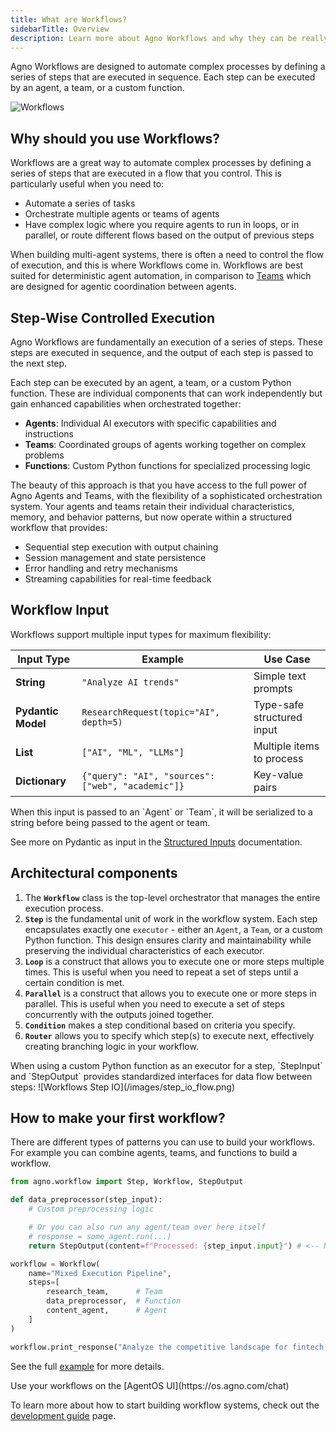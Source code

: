 ```yaml
---
title: What are Workflows?
sidebarTitle: Overview
description: Learn more about Agno Workflows and why they can be really useful to build a multi-agent system 
---
```


Agno Workflows are designed to automate complex processes by defining a series of steps that are executed in sequence. Each step can be executed by an agent, a team, or a custom function.

![Workflows](/images/workflows_v2_flow.png)


## Why should you use Workflows?

Workflows are a great way to automate complex processes by defining a series of steps that are executed in a flow that you control. This is particularly useful when you need to:

- Automate a series of tasks
- Orchestrate multiple agents or teams of agents
- Have complex logic where you require agents to run in loops, or in parallel, or route different flows based on the output of previous steps

When building multi-agent systems, there is often a need to control the flow of execution, and this is where Workflows come in. Workflows are best suited for deterministic agent automation, in comparison to [Teams](/docs/documentation/teams/introduction) which are designed for agentic coordination between agents.


## Step-Wise Controlled Execution
Agno Workflows are fundamentally an execution of a series of steps. These steps are executed in sequence, and the output of each step is passed to the next step.

Each step can be executed by an agent, a team, or a custom Python function. These are individual components that can work independently but gain enhanced capabilities when orchestrated together:
- **Agents**: Individual AI executors with specific capabilities and instructions
- **Teams**: Coordinated groups of agents working together on complex problems
- **Functions**: Custom Python functions for specialized processing logic

The beauty of this approach is that you have access to the full power of Agno Agents and Teams, with the flexibility of a sophisticated orchestration system. 
Your agents and teams retain their individual characteristics, memory, and behavior patterns, but now operate within a structured workflow that provides:
- Sequential step execution with output chaining
- Session management and state persistence
- Error handling and retry mechanisms
- Streaming capabilities for real-time feedback

## Workflow Input

Workflows support multiple input types for maximum flexibility:

 | Input Type | Example | Use Case |
 |------------|---------|----------|
 | **String** | `"Analyze AI trends"` | Simple text prompts |
 | **Pydantic Model** | `ResearchRequest(topic="AI", depth=5)` | Type-safe structured input |
 | **List** | `["AI", "ML", "LLMs"]` | Multiple items to process |
 | **Dictionary** | `{"query": "AI", "sources": ["web", "academic"]}` | Key-value pairs |

<Note>
When this input is passed to an `Agent` or `Team`, it will be serialized to a string before being passed to the agent or team.
</Note>

See more on Pydantic as input in the [Structured Inputs](/docs/documentation/workflows/advanced#structured-inputs) documentation.

## Architectural components
1. The **`Workflow`** class is the top-level orchestrator that manages the entire execution process.
2. **`Step`** is the fundamental unit of work in the workflow system. Each step encapsulates exactly one `executor` - either an `Agent`, a `Team`, or a custom Python function. This design ensures clarity and maintainability while preserving the individual characteristics of each executor.
3. **`Loop`** is a construct that allows you to execute one or more steps multiple times. This is useful when you need to repeat a set of steps until a certain condition is met.
4. **`Parallel`** is a construct that allows you to execute one or more steps in parallel. This is useful when you need to execute a set of steps concurrently with the outputs joined together.
5. **`Condition`** makes a step conditional based on criteria you specify.
6. **`Router`** allows you to specify which step(s) to execute next, effectively creating branching logic in your workflow.

<Note>
When using a custom Python function as an executor for a step, `StepInput` and `StepOutput` provides standardized interfaces for data flow between steps:
![Workflows Step IO](/images/step_io_flow.png)
</Note>

## How to make your first workflow?

There are different types of patterns you can use to build your workflows. 
For example you can combine agents, teams, and functions to build a workflow.

```python
from agno.workflow import Step, Workflow, StepOutput

def data_preprocessor(step_input):
    # Custom preprocessing logic

    # Or you can also run any agent/team over here itself
    # response = some_agent.run(...)
    return StepOutput(content=f"Processed: {step_input.input}") # <-- Now pass the agent/team response in content here

workflow = Workflow(
    name="Mixed Execution Pipeline",
    steps=[
        research_team,      # Team
        data_preprocessor,  # Function
        content_agent,      # Agent
    ]
)

workflow.print_response("Analyze the competitive landscape for fintech startups", markdown=True)
```
See the full [example](/examples/use-cases/workflows/01-basic-workflows/sequence_of_functions_and_agents) for more details.

<Tip> 
Use your workflows on the [AgentOS UI](https://os.agno.com/chat) 
</Tip>


To learn more about how to start building workflow systems, check out the [development guide](/docs/documentation/workflows/types_of_workflows) page.